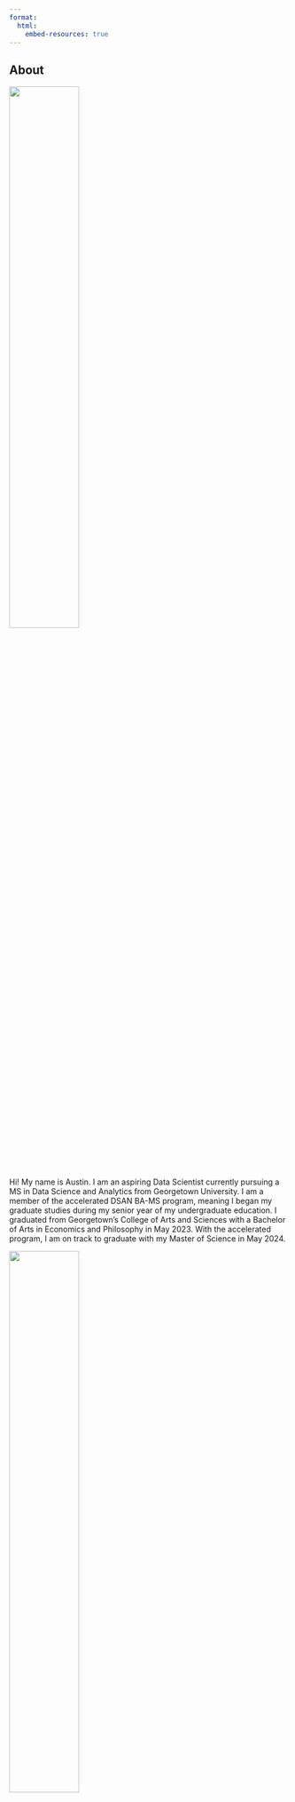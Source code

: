 ```yaml
---
format:
  html:
    embed-resources: true
---
```

## About

![](./images/headshot.JPG){width=50% fig-alt="Me" fig-align="center"}

Hi! My name is Austin. I am an aspiring Data Scientist currently pursuing a MS in Data Science and Analytics from Georgetown University. I am a member of the accelerated DSAN BA-MS program, meaning I began my graduate studies during my senior year of my undergraduate education. I graduated from Georgetown's College of Arts and Sciences with a Bachelor of Arts in Economics and Philosophy in May 2023. With the accelerated program, I am on track to graduate with my Master of Science in May 2024. 

![](./images/healey.JPG){width=50% fig-align="center"}

Outside of school, I am a huge sports fan. Namely, I am a fan of the Denver Broncos, Georgetown Hoyas, and your 2023 NBA Champion Denver Nuggets. I have also recently picked up an interest in soccer; you can often find me in the stands of Audi Field supporting DC United. Being from Colorado, I also love to ski and exercise. Finally, I am a massive foodie and am always looking for new restaurant recommendations.

![](./images/nuggets.jpeg){width=50% fig-align="center"}

## Languages and Tools
::: {layout-ncol=5, layout-nrow=4}
![Python](./images/languages-and-tools/Python_logo_01.svg.png){width=100, height=100}

![R](./images/languages-and-tools/rstudio.png){width=100, height=100}

![SQL](./images/languages-and-tools/sql.png){width=100, height=100}

![Stata](./images/languages-and-tools/stata.png){width=100, height=100}

![Tableau](./images/languages-and-tools/tableau.svg.png){width=100, height=100}

![Apache Spark](./images/languages-and-tools/spark.png){width=100, height=100}

![AWS](./images/languages-and-tools/aws.svg.png){width=100, height=100}

![Azure](./images//languages-and-tools/azure.png){width=100, height=100}

![HTML](./images/languages-and-tools/HTML5.svg.png){width=100, height=100}

![Pandas](./images/languages-and-tools/pandas.svg.png){width=100, height=100}

![NetworkX](./images/languages-and-tools/networkx.png){width=100, height=100}

![OpenCV](./images/languages-and-tools/opencv.png){width=100, height=100}

![Scikit-Learn](./images/languages-and-tools/scikit.svg.png){width=100, height=100}

![Plotly](./images/languages-and-tools/plotly.png){width=100, height=100}

![Altair](./images/languages-and-tools/altair.png){width=100, height=100}

![DuckDB](./images/languages-and-tools/duckdb.png){width=100, height=100}

![Polars](./images/languages-and-tools/polars.png){width=100, height=100}

![Ovito](./images/languages-and-tools/ovito.png){width=100, height=100}

![ggplot](./images/languages-and-tools/ggplot.png){width=100, height=100}

![Matplotlib](./images/languages-and-tools/matplotlib.svg.png){width=100, height=100}
:::

## Relevant Coursework

### Completed Courses
* Fall 2019: Multivariable Calculus
* Spring 2020: Linear Algebra
* Fall 2020: Intro to Data Science and Analytics
* Spring 2021: Intro to Computer Science: Python
* Spring 2021: Economic Statistics
* Summer 2021: Data Visualization for Politics
* Fall 2021: Intro to Econometrics
* Fall 2021: Game Theory
* Fall 2022: Data Science and Analytics
* Spring 2023: Advanced Data Visualizations
* Summer 2023: Network Analytics
* Summer 2023: Image Mining and Computer Vision
* Fall 2023: Big Data and Cloud Computing
* Fall 2023: Probability Modeling and Statistic Computing
* Fall 2023: Advanced Natural Language Processing (NLP)

### Ongoing and Future Courses
* Spring 2023: Statistical Learning for Data Science and Analytics
* Spring 2023: NLP with Large Language Models
* Spring 2023: Neural Networks and Deep Learning

## Contacts and Websites
* Github: <https://github.com/austinbarish>
* LinkedIn: <https://www.linkedin.com/in/austin-barish>
* Email: <abb110@georgetown.edu>
* Phone: (720) 666-3689
